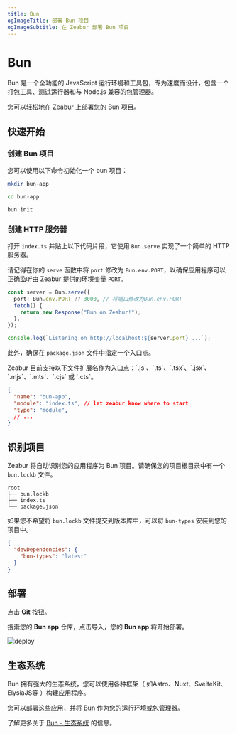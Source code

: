 ```yaml
---
title: Bun
ogImageTitle: 部署 Bun 项目
ogImageSubtitle: 在 Zeabur 部署 Bun 项目
---
```



# Bun

Bun 是一个全功能的 JavaScript 运行环境和工具包，专为速度而设计，包含一个打包工具、测试运行器和与 Node.js 兼容的包管理器。

您可以轻松地在 Zeabur 上部署您的 Bun 项目。

## 快速开始

### 创建 Bun 项目

您可以使用以下命令初始化一个 bun 项目：

```bash
mkdir bun-app

cd bun-app

bun init
```

### 创建 HTTP 服务器

打开 `index.ts` 并贴上以下代码片段，它使用 `Bun.serve` 实现了一个简单的 HTTP 服务器。

请记得在你的 `serve` 函数中将 `port` 修改为 `Bun.env.PORT`，以确保应用程序可以正确监听由 Zeabur 提供的环境变量 `PORT`。

```typescript filename="index.ts" {2}
const server = Bun.serve({
  port: Bun.env.PORT ?? 3000, // 将端口修改为Bun.env.PORT
  fetch() {
    return new Response("Bun on Zeabur!");
  },
});

console.log(`Listening on http://localhost:${server.port} ...`);
```

此外，确保在 `package.json` 文件中指定一个入口点。

<Callout type="info">
Zeabur 目前支持以下文件扩展名作为入口点：`.js`、`.ts`、`.tsx`、`.jsx`、`.mjs`、`.mts`、`.cjs` 或 `.cts`。
</Callout>

```json filename="package.json" {3}
{
  "name": "bun-app",
  "module": "index.ts", // let zeabur know where to start
  "type": "module",
  // ...
}
```

## 识别项目

Zeabur 将自动识别您的应用程序为 Bun 项目。请确保您的项目根目录中有一个 `bun.lockb` 文件。

```plainc {2}
root
├── bun.lockb
├── index.ts
└── package.json
```

如果您不希望将 `bun.lockb` 文件提交到版本库中，可以将 `bun-types` 安装到您的项目中。

```json filename="package.json" {3}
{
  "devDependencies": {
    "bun-types": "latest"
  }
}
```

## 部署

点击 **Git** 按钮。

搜索您的 **Bun app** 仓库，点击导入，您的 **Bun app** 将开始部署。

![deploy](/deploy/common/select-service.en-US.png)

## 生态系统

Bun 拥有强大的生态系统，您可以使用各种框架（ 如Astro、Nuxt、SvelteKit、ElysiaJS等 ）构建应用程序。

您可以部署这些应用，并将 Bun 作为您的运行环境或包管理器。

了解更多关于 [Bun - 生态系统](https://bun.sh/guides/ecosystem) 的信息。
